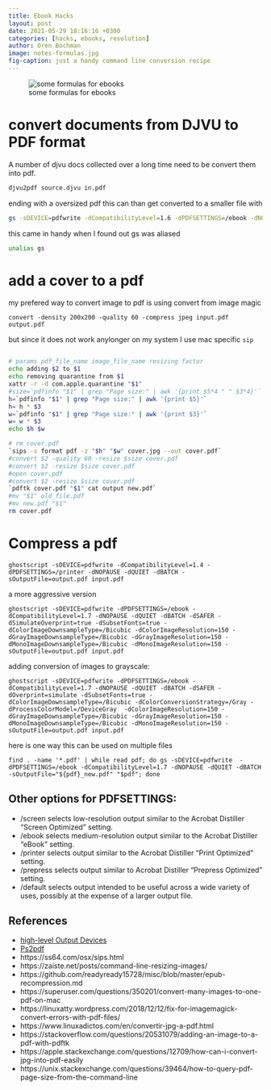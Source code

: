 ```yaml
---
title: Ebook Hacks
layout: post
date: 2021-05-29 18:16:16 +0300
categories: [hacks, ebooks, resolution]
author: Oren Bochman
image: notes-formulas.jpg
fig-caption: just a handy command line conversion recipe
---
```


![some formulas for ebooks](notes-formulas.jpg){.column-margin}

# convert documents from DJVU to PDF format

A number of djvu docs collected over a long time need to be convert them into pdf.

```zsh
djvu2pdf source.djvu in.pdf
```
ending with a oversized pdf
this can than get converted to a smaller file with

```zsh
gs -sDEVICE=pdfwrite -dCompatibilityLevel=1.6 -dPDFSETTINGS=/ebook -dNOPAUSE -dQUIET -dBATCH -sOutputFile=out.pdf in.pdf
```

this came in handy when I found out gs was aliased 

``` zsh
unalias gs
```

# add a cover to a pdf

my prefered way to convert image to pdf is using convert from image magic

```
convert -density 200x200 -quality 60 -compress jpeg input.pdf output.pdf
```

but since it does not work anylonger on my system I use mac specific `sip` 

```bash

# params pdf_file_name image_file_name resizing factor
echo adding $2 to $1
echo removing quarantine from $1
xattr -r -d com.apple.quarantine "$1"
#size=`pdfinfo "$1" | grep "Page size:" | awk '{print $5*4 " " $3*4}'`
h=`pdfinfo "$1" | grep "Page size:" | awk '{print $5}'` 
h= h * $3
w=`pdfinfo "$1" | grep "Page size:" | awk '{print $3}'` 
w= w * $3
echo $h $w

# rm cover.pdf
`sips -s format pdf -z "$h" "$w" cover.jpg --out cover.pdf`
#convert $2 -quality 60 -resize $size cover.pdf
#convert $2 -resize $size cover.pdf
#open cover.pdf
#convert $2 -resize $size cover.pdf 
`pdftk cover.pdf "$1" cat output new.pdf`
#mv "$1" old_file.pdf
#mv new.pdf "$1"
rm cover.pdf
```

# Compress a pdf

```
ghostscript -sDEVICE=pdfwrite -dCompatibilityLevel=1.4 -dPDFSETTINGS=/printer -dNOPAUSE -dQUIET -dBATCH -sOutputFile=output.pdf input.pdf
```
a more aggressive version

```
ghostscript -sDEVICE=pdfwrite -dPDFSETTINGS=/ebook -dCompatibilityLevel=1.7 -dNOPAUSE -dQUIET -dBATCH -dSAFER -dSimulateOverprint=true -dSubsetFonts=true -dColorImageDownsampleType=/Bicubic -dColorImageResolution=150 -dGrayImageDownsampleType=/Bicubic -dGrayImageResolution=150 -dMonoImageDownsampleType=/Bicubic -dMonoImageResolution=150 -sOutputFile=output.pdf input.pdf
```
adding conversion of images to grayscale:

```
ghostscript -sDEVICE=pdfwrite -dPDFSETTINGS=/ebook -dCompatibilityLevel=1.7 -dNOPAUSE -dQUIET -dBATCH -dSAFER -dOverprint=simulate -dSubsetFonts=true -dColorImageDownsampleType=/Bicubic -dColorConversionStrategy=/Gray -dProcessColorModel=/DeviceGray  -dColorImageResolution=150 -dGrayImageDownsampleType=/Bicubic -dGrayImageResolution=150 -dMonoImageDownsampleType=/Bicubic -dMonoImageResolution=150 -sOutputFile=output.pdf input.pdf
```
here is one way this can be used on multiple files

```
find . -name '*.pdf' | while read pdf; do gs -sDEVICE=pdfwrite  -dPDFSETTINGS=/ebook -dCompatibilityLevel=1.7 -dNOPAUSE -dQUIET -dBATCH -sOutputFile="${pdf}_new.pdf" "$pdf"; done
```
## Other options for PDFSETTINGS:

- /screen selects low-resolution output similar to the Acrobat Distiller "Screen Optimized" setting.
- /ebook selects medium-resolution output similar to the Acrobat Distiller "eBook" setting.
- /printer selects output similar to the Acrobat Distiller "Print Optimized" setting.
- /prepress selects output similar to Acrobat Distiller "Prepress Optimized" setting.
- /default selects output intended to be useful across a wide variety of uses, possibly at the expense of a larger output file.

## References

- [high-level Output Devices](https://www.ghostscript.com/doc/9.54.0/VectorDevices.htm)
- [Ps2pdf](http://ghostscript.com/doc/current/Ps2pdf.htm)
- https://ss64.com/osx/sips.html
- https://zaiste.net/posts/command-line-resizing-images/
- https://github.com/readyready15728/misc/blob/master/epub-recompression.md
- https://superuser.com/questions/350201/convert-many-images-to-one-pdf-on-mac
- https://linuxatty.wordpress.com/2018/12/12/fix-for-imagemagick-convert-errors-with-pdf-files/
- https://www.linuxadictos.com/en/convertir-jpg-a-pdf.html
- https://stackoverflow.com/questions/20531079/adding-an-image-to-a-pdf-with-pdftk
- https://apple.stackexchange.com/questions/12709/how-can-i-convert-jpg-into-pdf-easily
- https://unix.stackexchange.com/questions/39464/how-to-query-pdf-page-size-from-the-command-line
